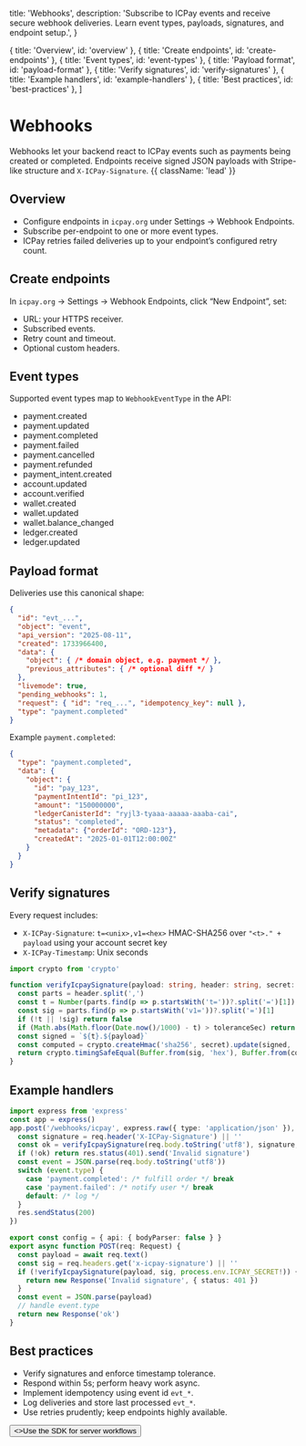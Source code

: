   title: 'Webhooks',
  description:
    'Subscribe to ICPay events and receive secure webhook deliveries. Learn event types, payloads, signatures, and endpoint setup.',
}

  { title: 'Overview', id: 'overview' },
  { title: 'Create endpoints', id: 'create-endpoints' },
  { title: 'Event types', id: 'event-types' },
  { title: 'Payload format', id: 'payload-format' },
  { title: 'Verify signatures', id: 'verify-signatures' },
  { title: 'Example handlers', id: 'example-handlers' },
  { title: 'Best practices', id: 'best-practices' },
]

# Webhooks

Webhooks let your backend react to ICPay events such as payments being created or completed. Endpoints receive signed JSON payloads with Stripe-like structure and `X-ICPay-Signature`. {{ className: 'lead' }}

## Overview

- Configure endpoints in `icpay.org` under Settings → Webhook Endpoints.
- Subscribe per-endpoint to one or more event types.
- ICPay retries failed deliveries up to your endpoint’s configured retry count.

## Create endpoints

In `icpay.org` → Settings → Webhook Endpoints, click “New Endpoint”, set:

- URL: your HTTPS receiver.
- Subscribed events.
- Retry count and timeout.
- Optional custom headers.

## Event types

Supported event types map to `WebhookEventType` in the API:

- payment.created
- payment.updated
- payment.completed
- payment.failed
- payment.cancelled
- payment.refunded
- payment_intent.created
- account.updated
- account.verified
- wallet.created
- wallet.updated
- wallet.balance_changed
- ledger.created
- ledger.updated

## Payload format

Deliveries use this canonical shape:

```json
{
  "id": "evt_...",
  "object": "event",
  "api_version": "2025-08-11",
  "created": 1733966400,
  "data": {
    "object": { /* domain object, e.g. payment */ },
    "previous_attributes": { /* optional diff */ }
  },
  "livemode": true,
  "pending_webhooks": 1,
  "request": { "id": "req_...", "idempotency_key": null },
  "type": "payment.completed"
}
```

Example `payment.completed`:

```json
{
  "type": "payment.completed",
  "data": {
    "object": {
      "id": "pay_123",
      "paymentIntentId": "pi_123",
      "amount": "150000000",
      "ledgerCanisterId": "ryjl3-tyaaa-aaaaa-aaaba-cai",
      "status": "completed",
      "metadata": {"orderId": "ORD-123"},
      "createdAt": "2025-01-01T12:00:00Z"
    }
  }
}
```

## Verify signatures

Every request includes:

- `X-ICPay-Signature`: `t=<unix>,v1=<hex>` HMAC-SHA256 over `"<t>." + payload` using your account secret key
- `X-ICPay-Timestamp`: Unix seconds

```ts {{ title: 'Node/Express verification' }}
import crypto from 'crypto'

function verifyIcpaySignature(payload: string, header: string, secret: string, toleranceSec = 300) {
  const parts = header.split(',')
  const t = Number(parts.find(p => p.startsWith('t='))?.split('=')[1])
  const sig = parts.find(p => p.startsWith('v1='))?.split('=')[1]
  if (!t || !sig) return false
  if (Math.abs(Math.floor(Date.now()/1000) - t) > toleranceSec) return false
  const signed = `${t}.${payload}`
  const computed = crypto.createHmac('sha256', secret).update(signed, 'utf8').digest('hex')
  return crypto.timingSafeEqual(Buffer.from(sig, 'hex'), Buffer.from(computed, 'hex'))
}
```

## Example handlers

```ts {{ title: 'Express' }}
import express from 'express'
const app = express()
app.post('/webhooks/icpay', express.raw({ type: 'application/json' }), (req, res) => {
  const signature = req.header('X-ICPay-Signature') || ''
  const ok = verifyIcpaySignature(req.body.toString('utf8'), signature, process.env.ICPAY_SECRET!)
  if (!ok) return res.status(401).send('Invalid signature')
  const event = JSON.parse(req.body.toString('utf8'))
  switch (event.type) {
    case 'payment.completed': /* fulfill order */ break
    case 'payment.failed': /* notify user */ break
    default: /* log */
  }
  res.sendStatus(200)
})
```

```ts {{ title: 'Next.js Route Handler' }}
export const config = { api: { bodyParser: false } }
export async function POST(req: Request) {
  const payload = await req.text()
  const sig = req.headers.get('x-icpay-signature') || ''
  if (!verifyIcpaySignature(payload, sig, process.env.ICPAY_SECRET!)) {
    return new Response('Invalid signature', { status: 401 })
  }
  const event = JSON.parse(payload)
  // handle event.type
  return new Response('ok')
}
```

## Best practices

- Verify signatures and enforce timestamp tolerance.
- Respond within 5s; perform heavy work async.
- Implement idempotency using event id `evt_*`.
- Log deliveries and store last processed `evt_*`.
- Use retries prudently; keep endpoints highly available.

<div className="not-prose">
  <Button href="/sdk" variant="text" arrow="right">
    <>Use the SDK for server workflows</>
  </Button>
</div>
